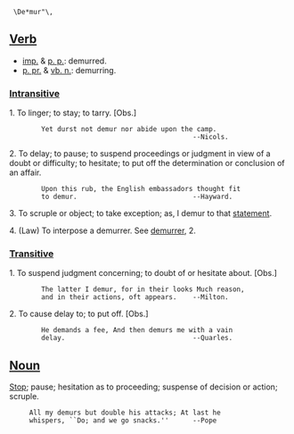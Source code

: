   \De*mur"\,

==[[Verb]]==
*[[imp.]] & [[p. p.]]: demurred.
*[[p. pr.]] & [[vb. n.]]: demurring.

===[[Intransitive]]===

1. To linger; to stay; to tarry. [Obs.]

         Yet durst not demur nor abide upon the camp.
                                               --Nicols.

2. To delay; to pause; to suspend proceedings or judgment in view of a doubt or difficulty; to hesitate; to put off the determination or conclusion of an affair.

         Upon this rub, the English embassadors thought fit
         to demur.                             --Hayward.

3. To scruple or object; to take exception; as, I demur to that [[statement]].

4. (Law) To interpose a demurrer. See [[demurrer]], 2.

===[[Transitive]]===

1. To suspend judgment concerning; to doubt of or hesitate about. [Obs.]

         The latter I demur, for in their looks Much reason,
         and in their actions, oft appears.    --Milton.

2. To cause delay to; to put off. [Obs.]

         He demands a fee, And then demurs me with a vain
         delay.                                --Quarles.

==[[Noun]]==

[[Stop]]; pause; hesitation as to proceeding; suspense of decision or action; scruple.

      All my demurs but double his attacks; At last he
      whispers, ``Do; and we go snacks.''      --Pope